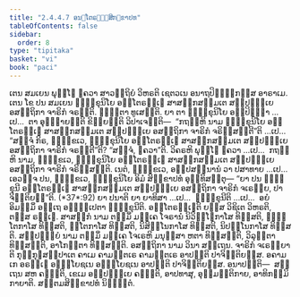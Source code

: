 ```yaml
---
title: "2.4.4.7 ອນ຺ໂຕຣຏ຺ຐສິກ຺ຂາປທ"
tableOfContents: false
sidebar:
  order: 8
type: "tipitaka"
basket: "vi"
book: "paci"
---
```



<DynamicBreadcrumb />

<Division number="961" book="paci">

<Paragraph number="2952" book="paci">
ເຕນ ສມເຍນ ພຸທ຺ໂຘ ຠຄວາ ສາວຕ຺ຖິຍໍ ວິຫຣຕິ ເຊຕວເນ ອນາຖປິຓ຺ຑິກສ຺ສ ອາຣາເມ. ເຕນ ໂຂ ປນ ສມເຍນ ຠິກ຺ຂຸນິໂຍ ອນ຺ໂຕຣຏ຺ເຐ ສາສງ຺ກສມ຺ມເຕ ສປ຺ປຏິຠເຍ ອສຕ຺ຖິກາ ຈາຣິກໍ ຈຣນ຺ຕິ. ຘຸຕ຺ຕາ ທູເສນ຺ຕິ.
</Paragraph>

<Paragraph number="2953" book="paci">
ຍາ ຕາ ຠິກ຺ຂຸນິໂຍ ອປ຺ປິຈ຺ຉາ …ເປ…  ຕາ ອຸຊ຺ຌາຍນ຺ຕິ ຂິຍ຺ຍນ຺ຕິ ວິປາເຈນ຺ຕິ—  “ກຖຎ຺ຫິ ນາມ ຠິກ຺ຂຸນິໂຍ ອນ຺ໂຕຣຏ຺ເຐ ສາສງ຺ກສມ຺ມເຕ ສປ຺ປຏິຠເຍ ອສຕ຺ຖິກາ ຈາຣິກໍ ຈຣິສ຺ສນ຺ຕີ”ຕິ …ເປ…  “ສຈ຺ຈໍ ກິຣ, ຠິກ຺ຂເວ, ຠິກ຺ຂຸນິໂຍ ອນ຺ໂຕຣຏ຺ເຐ ສາສງ຺ກສມ຺ມເຕ ສປ຺ປຏິຠເຍ ອສຕ຺ຖິກາ ຈາຣິກໍ ຈຣນ຺ຕີ”ຕິ? “ສຈ຺ຈໍ, ຠຄວາ”ຕິ. ວິຄຣຫິ ພຸທ຺ໂຘ ຠຄວາ …ເປ…  ກຖຎ຺ຫິ ນາມ, ຠິກ຺ຂເວ, ຠິກ຺ຂຸນິໂຍ ອນ຺ໂຕຣຏ຺ເຐ ສາສງ຺ກສມ຺ມເຕ ສປ຺ປຏິຠເຍ ອສຕ຺ຖິກາ ຈາຣິກໍ ຈຣິສ຺ສນ຺ຕິ. ເນຕໍ, ຠິກ຺ຂເວ, ອປ຺ປສນ຺ນານໍ ວາ ປສາທາຍ …ເປ…  ເອວຎ຺ຈ ປນ, ຠິກ຺ຂເວ, ຠິກ຺ຂຸນິໂຍ ອິມໍ ສິກ຺ຂາປທໍ ອຸທ຺ທິສນ຺ຕຸ—
</Paragraph>

</Division>
<Division number="962" book="paci">

<Paragraph number="2954" book="paci">
<Emphasis>“ຍາ ປນ ຠິກ຺ຂຸນີ ອນ຺ໂຕຣຏ຺ເຐ ສາສງ຺ກສມ຺ມເຕ ສປ຺ປຏິຠເຍ ອສຕ຺ຖິກາ ຈາຣິກໍ ຈເຣຍ຺ຍ, ປາຈິຕ຺ຕິຍນ຺”</Emphasis>ຕິ. (*37*:<Emphasis>92</Emphasis>)
</Paragraph>

</Division>
<Division number="963" book="paci">

<Paragraph number="2955" book="paci">
<Emphasis>ຍາ ປນາ</Emphasis>ຕິ ຍາ ຍາທິສາ …ເປ…  <Emphasis>ຠິກ຺ຂຸນີ</Emphasis>ຕິ …ເປ…  ອຍໍ ອິມສ຺ມິໍ ອຕ຺ເຖ ອຘິປ຺ເປຕາ ຠິກ຺ຂຸນີຕິ.
</Paragraph>

<Paragraph number="2956" book="paci">
<Emphasis>ອນ຺ໂຕຣຏ຺ເຐ</Emphasis>ຕິ ຍສ຺ສ ວິຊິເຕ ວິຫຣຕິ, ຕສ຺ສ ຣຏ຺ເຐ.
</Paragraph>

<Paragraph number="2957" book="paci">
<Emphasis>ສາສງ຺ກໍ</Emphasis> ນາມ ຕສ຺ມິໍ ມຄ຺ເຄ ໂຈຣານໍ ນິວິຏ຺ໂຐກາໂສ ທິສ຺ສຕິ, ຠຸຕ຺ໂຕກາໂສ ທິສ຺ສຕິ, ຐິໂຕກາໂສ ທິສ຺ສຕິ, ນິສິນ຺ໂນກາໂສ ທິສ຺ສຕິ, ນິປນ຺ໂນກາໂສ ທິສ຺ສຕິ.
</Paragraph>

<Paragraph number="2958" book="paci">
<Emphasis>ສປ຺ປຏິຠຍໍ</Emphasis> ນາມ ຕສ຺ມິໍ ມຄ຺ເຄ ໂຈເຣຫິ ມນຸສ຺ສາ ຫຕາ ທິສ຺ສນ຺ຕິ, ວິລຸຕ຺ຕາ ທິສ຺ສນ຺ຕິ, ອາໂກຏິຕາ ທິສ຺ສນ຺ຕິ.
</Paragraph>

<Paragraph number="2959" book="paci">
<Emphasis>ອສຕ຺ຖິກາ</Emphasis> ນາມ ວິນາ ສຕ຺ເຖນ.
</Paragraph>

<Paragraph number="2960" book="paci">
<Emphasis>ຈາຣິກໍ ຈເຣຍ຺ຍາ</Emphasis>ຕິ ກຸກ຺ກຸຏສມ຺ປາເຕ ຄາເມ ຄາມນ຺ຕເຣ ຄາມນ຺ຕເຣ ອາປຕ຺ຕິ ປາຈິຕ຺ຕິຍສ຺ສ. ອຄາມເກ ອຣຎ຺ເຎ ອທ຺ຘໂຍຊເນ ອທ຺ຘໂຍຊເນ ອາປຕ຺ຕິ ປາຈິຕ຺ຕິຍສ຺ສ.
</Paragraph>

</Division>
<Division number="964" book="paci">

<Paragraph number="2961" book="paci">
ອນາປຕ຺ຕິ—  ສຕ຺ເຖນ ສຫ ຄຈ຺ຉຕິ, ເຂເມ ອປ຺ປຏິຠເຍ ຄຈ຺ຉຕິ, ອາປທາສຸ, ອຸມ຺ມຕ຺ຕິກາຍ, ອາທິກມ຺ມິກາຍາຕິ.

</Paragraph>
</Division>

<Paragraph number="2962" type="center" book="paci">
ສຕ຺ຕມສິກ຺ຂາປທໍ ນິຏ຺ຐິຕໍ.
</Paragraph>